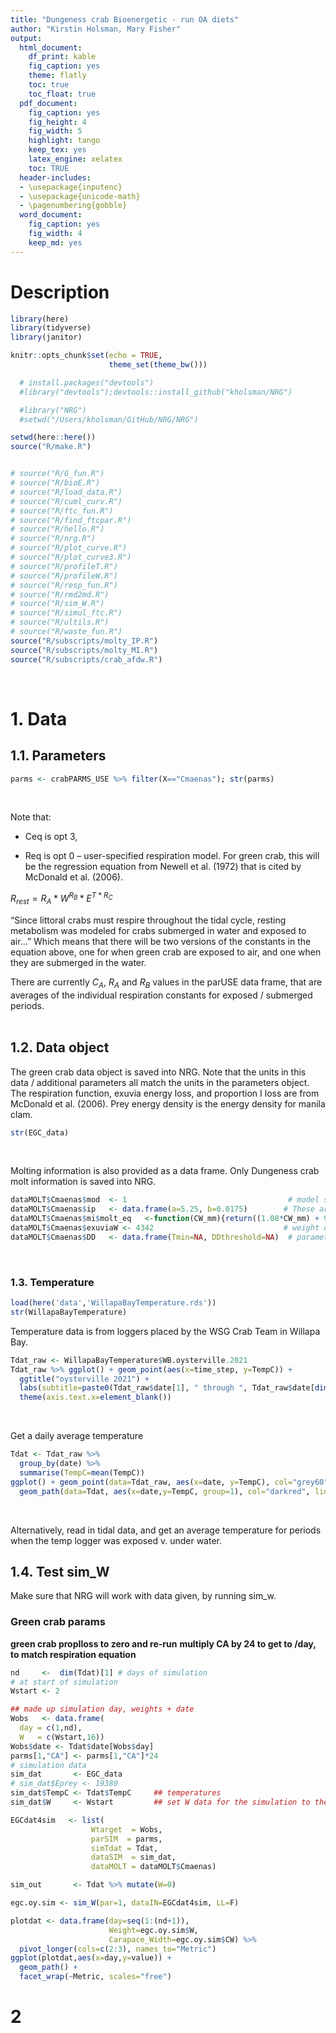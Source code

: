```yaml
---
title: "Dungeness crab Bioenergetic - run OA diets"
author: "Kirstin Holsman, Mary Fisher"
output:
  html_document:
    df_print: kable
    fig_caption: yes
    theme: flatly
    toc: true
    toc_float: true
  pdf_document:
    fig_caption: yes
    fig_height: 4
    fig_width: 5
    highlight: tango
    keep_tex: yes
    latex_engine: xelatex
    toc: TRUE
  header-includes:
  - \usepackage{inputenc}
  - \usepackage{unicode-math}
  - \pagenumbering{gobble}
  word_document:
    fig_caption: yes
    fig_width: 4
    keep_md: yes
---
```


# Description

 


```r
library(here)
library(tidyverse)
library(janitor)

knitr::opts_chunk$set(echo = TRUE,
                      theme_set(theme_bw()))
```
```r
  # install.packages("devtools")
  #library("devtools");devtools::install_github("kholsman/NRG")

  #library("NRG")
  #setwd("/Users/kholsman/GitHub/NRG/NRG")

setwd(here::here())
source("R/make.R")


# source("R/G_fun.R")
# source("R/bioE.R")
# source("R/load_data.R")
# source("R/cuml_curv.R")
# source("R/ftc_fun.R")
# source("R/find_ftcpar.R")
# source("R/hello.R")
# source("R/nrg.R")
# source("R/plot_curve.R")
# source("R/plot_curve3.R")
# source("R/profileT.R")
# source("R/profileW.R")
# source("R/resp_fun.R")
# source("R/rmd2md.R")
# source("R/sim_W.R")
# source("R/simul_ftc.R")
# source("R/ultils.R")
# source("R/waste_fun.R")
source("R/subscripts/molty_IP.R")
source("R/subscripts/molty_MI.R")
source("R/subscripts/crab_afdw.R")
```
<br>

# 1. Data

## 1.1. Parameters

```r
parms <- crabPARMS_USE %>% filter(X=="Cmaenas"); str(parms)
```
<br>



Note that: 

- Ceq is opt 3,

- Req is opt 0 -- user-specified respiration model. For green crab, this will be the regression equation from Newell et al. (1972) that is cited by McDonald et al. (2006). 

$R_{rest}=R_A * W^{R_B} * E^{T * R_C}$

"Since littoral crabs must respire throughout the tidal cycle, resting metabolism was modeled for crabs submerged in water and exposed to air..." Which means that there will be two versions of the constants in the equation above, one for when green crab are exposed to air, and one when they are submerged in the water.

There are currently $C_A$, $R_A$ and $R_B$ values in the parUSE data frame, that are averages of the individual respiration constants for exposed / submerged periods. 
<br>
<br>

## 1.2. Data object 

The green crab data object is saved into NRG. Note that the units in this data / additional parameters all match the units in the parameters object. The respiration function, exuvia energy loss, and proportion I loss are from McDonald et al. (2006). Prey energy density is the energy density for manila clam. 
```r
str(EGC_data)
```

<br>

Molting information is also provided as a data frame. Only Dungeness crab molt information is saved into NRG. 
```r
dataMOLT$Cmaenas$mod  <- 1                                    # model simulating molt. 1 = static molt increment; 2 = degree days
dataMOLT$Cmaenas$ip   <- data.frame(a=5.25, b=0.0175)        # These are the Dungy parameters!!
dataMOLT$Cmaenas$mi$molt_eq   <-function(CW_mm){return((1.08*CW_mm) + 9.49)}   # custom molt equation
dataMOLT$Cmaenas$exuviaW <- 4342                             # weight of exuvia lost
dataMOLT$Cmaenas$DD   <- data.frame(Tmin=NA, DDthreshold=NA)  # parameters for using degree days to trigger molt
```

<br>

### 1.3. Temperature

```r
load(here('data','WillapaBayTemperature.rds'))
str(WillapaBayTemperature)
```

Temperature data is from loggers placed by the WSG Crab Team in Willapa Bay.
```r
Tdat_raw <- WillapaBayTemperature$WB.oysterville.2021
Tdat_raw %>% ggplot() + geom_point(aes(x=time_step, y=TempC)) + 
  ggtitle("oysterville 2021") +
  labs(subtitle=paste0(Tdat_raw$date[1], " through ", Tdat_raw$date[dim(Tdat_raw)[1]])) +
  theme(axis.text.x=element_blank())
```
<br>

Get a daily average temperature
```r
Tdat <- Tdat_raw %>%
  group_by(date) %>%
  summarise(TempC=mean(TempC))
ggplot() + geom_point(data=Tdat_raw, aes(x=date, y=TempC), col="grey60") +
  geom_path(data=Tdat, aes(x=date,y=TempC, group=1), col="darkred", linewidth=2) + theme(axis.text.x=element_blank())
```
<br>

Alternatively, read in tidal data, and get an average temperature for periods when the temp logger was exposed v. under water. 


## 1.4. Test sim_W

Make sure that NRG will work with data given, by running sim_w. 


### Green crab params

**green crab propIloss to zero and re-run**
**multiply CA by 24 to get to /day, to match respiration equation**

```r
nd     <-  dim(Tdat)[1] # days of simulation
# at start of simulation
Wstart <- 2           

## made up simulation day, weights + date 
Wobs   <- data.frame(
  day = c(1,nd),
  W   = c(Wstart,16)) 
Wobs$date <- Tdat$date[Wobs$day]
parms[1,"CA"] <- parms[1,"CA"]*24
# simulation data
sim_dat       <- EGC_data
# sim_dat$Eprey <- 19380
sim_dat$TempC <- Tdat$TempC     ## temperatures
sim_dat$W     <- Wstart         ## set W data for the simulation to the first observed weight

EGCdat4sim   <- list(
                  Wtarget  = Wobs,
                  parSIM  = parms,
                  simTdat = Tdat,
                  dataSIM  = sim_dat,
                  dataMOLT = dataMOLT$Cmaenas)

sim_out       <- Tdat %>% mutate(W=0)
```

```r
egc.oy.sim <- sim_W(par=1, dataIN=EGCdat4sim, LL=F)
```
```r
plotdat <- data.frame(day=seq(1:(nd+1)),
                      Weight=egc.oy.sim$W,
                      Carapace_Width=egc.oy.sim$CW) %>%
  pivot_longer(cols=c(2:3), names_to="Metric")
ggplot(plotdat,aes(x=day,y=value)) +
  geom_path() +
  facet_wrap(~Metric, scales="free")
```



# 2 









